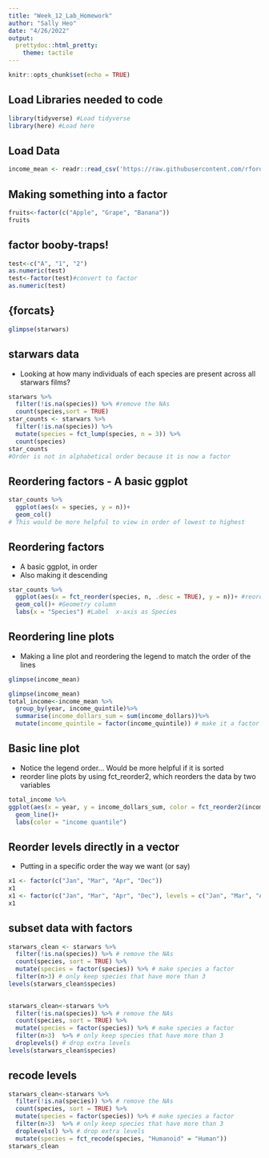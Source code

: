 ```yaml
---
title: "Week_12_Lab_Homework"
author: "Sally Heo"
date: "4/26/2022"
output: 
  prettydoc::html_pretty:
    theme: tactile
---
```


```r
knitr::opts_chunk$set(echo = TRUE)
```

## Load Libraries needed to code ##
```r
library(tidyverse) #Load tidyverse
library(here) #Load here
```

## Load Data ##
```r
income_mean <- readr::read_csv('https://raw.githubusercontent.com/rfordatascience/tidytuesday/master/data/2021/2021-02-09/income_mean.csv')

```
## Making something into a factor ##
```r
fruits<-factor(c("Apple", "Grape", "Banana"))
fruits
```
## factor booby-traps! ##
```r
test<-c("A", "1", "2")
as.numeric(test)
test<-factor(test)#convert to factor
as.numeric(test)
```
## {forcats} ##
```r
glimpse(starwars)
```
## starwars data ##
* Looking at how many individuals of each species are present across all starwars films?
```r
starwars %>% 
  filter(!is.na(species)) %>% #remove the NAs
  count(species,sort = TRUE)
star_counts <- starwars %>% 
  filter(!is.na(species)) %>% 
  mutate(species = fct_lump(species, n = 3)) %>% 
  count(species)
star_counts
#Order is not in alphabetical order because it is now a factor
```
## Reordering factors - A basic ggplot ##
```r
star_counts %>% 
  ggplot(aes(x = species, y = n))+
  geom_col()
# This would be more helpful to view in order of lowest to highest
```
## Reordering factors ##
* A basic ggplot, in order
* Also making it descending
```r
star_counts %>% 
  ggplot(aes(x = fct_reorder(species, n, .desc = TRUE), y = n))+ #reorder the factor of species by n, make it descending
  geom_col()+ #Geometry column
  labs(x = "Species") #Label  x-axis as Species
```
## Reordering line plots ##
* Making a line plot and reordering the legend to match the order of the lines
```r
glimpse(income_mean)
```
```r
glimpse(income_mean)
total_income<-income_mean %>%
  group_by(year, income_quintile)%>%
  summarise(income_dollars_sum = sum(income_dollars))%>%
  mutate(income_quintile = factor(income_quintile)) # make it a factor
```
## Basic line plot ##
* Notice the legend order... Would be more helpful if it is sorted
* reorder line plots by using fct_reorder2, which reorders the data by two variables
```r
total_income %>%
ggplot(aes(x = year, y = income_dollars_sum, color = fct_reorder2(income_quintile,year,income_dollars_sum)))+
  geom_line()+
  labs(color = "income quantile")
```
## Reorder levels directly in a vector ##
* Putting in a specific order the way we want (or say)
```r
x1 <- factor(c("Jan", "Mar", "Apr", "Dec"))
x1
x1 <- factor(c("Jan", "Mar", "Apr", "Dec"), levels = c("Jan", "Mar", "Apr", "Dec"))
x1
```
## subset data with factors ##
```r
starwars_clean <- starwars %>%
  filter(!is.na(species)) %>% # remove the NAs
  count(species, sort = TRUE) %>%
  mutate(species = factor(species)) %>% # make species a factor
  filter(n>3) # only keep species that have more than 3
levels(starwars_clean$species)
  
```

```r
starwars_clean<-starwars %>% 
  filter(!is.na(species)) %>% # remove the NAs
  count(species, sort = TRUE) %>%
  mutate(species = factor(species)) %>% # make species a factor 
  filter(n>3)  %>% # only keep species that have more than 3 
  droplevels() # drop extra levels
levels(starwars_clean$species)
```
## recode levels ##
```r
starwars_clean<-starwars %>% 
  filter(!is.na(species)) %>% # remove the NAs
  count(species, sort = TRUE) %>%
  mutate(species = factor(species)) %>% # make species a factor 
  filter(n>3)  %>% # only keep species that have more than 3 
  droplevels() %>% # drop extra levels 
  mutate(species = fct_recode(species, "Humanoid" = "Human"))
starwars_clean
```



